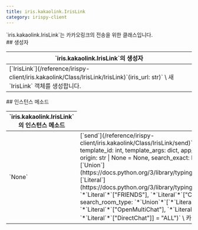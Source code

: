 ```yaml
---
title: iris.kakaolink.IrisLink
category: irispy-client
---
```


<Section>
  `iris.kakaolink.IrisLink`는 카카오링크의 전송을 위한 클래스입니다.
</Section>
<Section>
  ## 생성자

  <Table>
    <Thead>
      <Tr>
        <Th>`iris.kakaolink.IrisLink`의 생성자</Th>
      </Tr>
    </Thead>
    <Tbody>
      <Tr>
        <Td>
          [`IrisLink`](/reference/irispy-client/iris.kakaolink/Class/IrisLink/IrisLink)`(iris_url: str)` \
          새 `IrisLink` 객체를 생성합니다.
        </Td>
      </Tr>
    </Tbody>
  </Table>
</Section>
<Section>
  ## 인스턴스 메소드

  <Table>
    <Thead>
      <Tr>
        <Th colSpan={2}>`iris.kakaolink.IrisLink`의 인스턴스 메소드</Th>
      </Tr>
    </Thead>
    <Tbody>
      <Tr>
        <Td><span>`None`</span></Td>
        <Td>
          [`send`](/reference/irispy-client/iris.kakaolink/Class/IrisLink/send)`(receiver_name: str, template_id: int, template_args: dict, app_key: str | None = None, origin: str | None = None, search_exact: bool = True, search_from: `*[`Union`](https://docs.python.org/3/library/typing.html#typing.Union)*`[`*[`Literal`](https://docs.python.org/3/library/typing.html#typing.Literal)*`["ALL"], `*`Literal`*`["FRIENDS"], `*`Literal`*`["CHATROOMS"]] = "ALL", search_room_type: `*`Union`*`[`*`Literal`*`["ALL"], `*`Literal`*`["OpenMultiChat"], `*`Literal`*`["MultiChat"], `*`Literal`*`["DirectChat"]] = "ALL")` \
          카카오링크를 전송합니다.
        </Td>
      </Tr>
    </Tbody>
  </Table>
</Section>